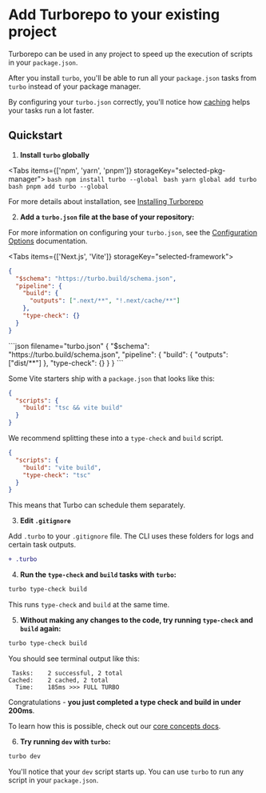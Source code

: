 
# Add Turborepo to your existing project

Turborepo can be used in any project to speed up the execution of scripts in
your `package.json`.

After you install `turbo`, you'll be able to run all your `package.json` tasks
from `turbo` instead of your package manager.

By configuring your `turbo.json` correctly, you'll notice how
[caching](/repo/docs/core-concepts/caching) helps your tasks run a lot faster.

## Quickstart

1. **Install `turbo` globally**

<Tabs items={['npm', 'yarn', 'pnpm']} storageKey="selected-pkg-manager">
  <Tab>
    ```bash
    npm install turbo --global
    ```
  </Tab>
  <Tab>
    ```bash
    yarn global add turbo
    ```
  </Tab>
  <Tab>
    ```bash
    pnpm add turbo --global
    ```
  </Tab>
</Tabs>

For more details about installation, see [Installing Turborepo](../installing)

2. **Add a `turbo.json` file at the base of your repository:**

For more information on configuring your `turbo.json`, see the [Configuration Options](/repo/docs/reference/configuration) documentation.

<Tabs items={['Next.js', 'Vite']} storageKey="selected-framework">
  <Tab>
```json filename="turbo.json"
{
  "$schema": "https://turbo.build/schema.json",
  "pipeline": {
    "build": {
      "outputs": [".next/**", "!.next/cache/**"]
    },
    "type-check": {}
  }
}
```
  </Tab>
  <Tab>
```json filename="turbo.json"
{
  "$schema": "https://turbo.build/schema.json",
  "pipeline": {
    "build": {
      "outputs": ["dist/**"]
    },
    "type-check": {}
  }
}
```

Some Vite starters ship with a `package.json` that looks like this:

```json filename="package.json"
{
  "scripts": {
    "build": "tsc && vite build"
  }
}
```

We recommend splitting these into a `type-check` and `build` script.

```json filename="package.json"
{
  "scripts": {
    "build": "vite build",
    "type-check": "tsc"
  }
}
```

This means that Turbo can schedule them separately.

  </Tab>
</Tabs>

3. **Edit `.gitignore`**

Add `.turbo` to your `.gitignore` file. The CLI uses these folders for logs and certain task outputs.

```diff
+ .turbo
```

4. **Run the `type-check` and `build` tasks with `turbo`:**

```bash
turbo type-check build
```

This runs `type-check` and `build` at the same time.

5. **Without making any changes to the code, try running `type-check` and `build` again:**

```bash
turbo type-check build
```

You should see terminal output like this:

```
 Tasks:    2 successful, 2 total
Cached:    2 cached, 2 total
  Time:    185ms >>> FULL TURBO
```

Congratulations - **you just completed a type check and build in under 200ms**.

To learn how this is possible, check out our [core concepts docs](/repo/docs/core-concepts/caching).

6. **Try running `dev` with `turbo`:**

```bash
turbo dev
```

You'll notice that your `dev` script starts up. You can use `turbo` to run any script in your `package.json`.
